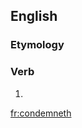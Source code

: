 ==English==

===Etymology===
{{suﬃx|condemn|eth}}

===Verb===
{{en-verb form}}

# {{archaic third-person singular of|condemn}}

[[fr:condemneth]]